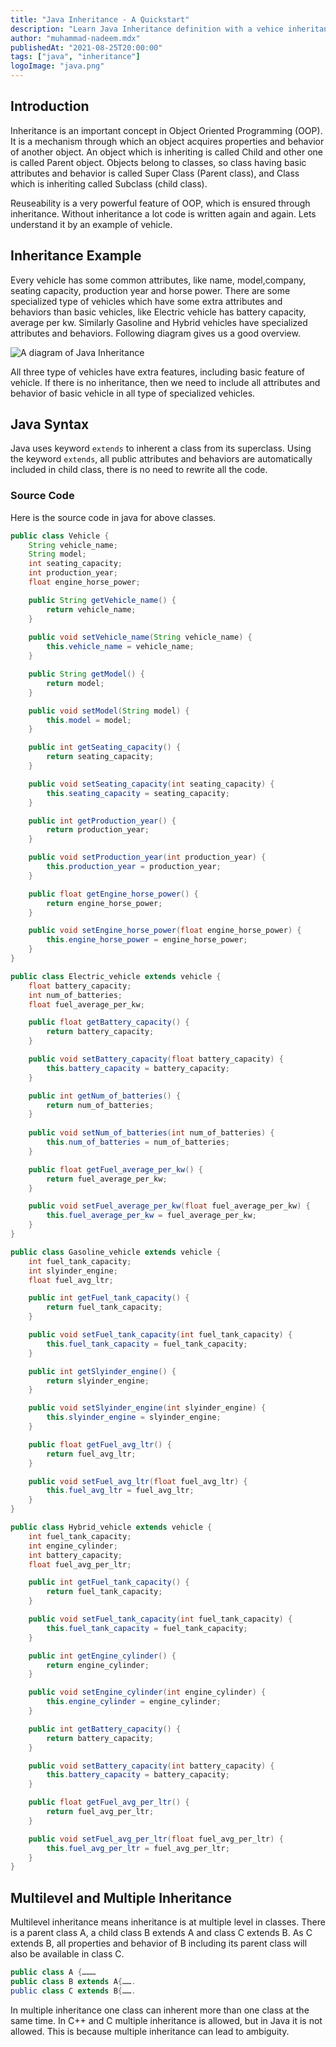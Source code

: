 ```yaml
---
title: "Java Inheritance - A Quickstart"
description: "Learn Java Inheritance definition with a vehice inheritance example and code snippets."
author: "muhammad-nadeem.mdx"
publishedAt: "2021-08-25T20:00:00"
tags: ["java", "inheritance"]
logoImage: "java.png"
---
```


## Introduction

Inheritance is an important concept in Object Oriented Programming (OOP). It is a mechanism through
which an object acquires properties and behavior of another object. An object which is inheriting is
called Child and other one is called Parent object. Objects belong to classes, so class having basic
attributes and behavior is called Super Class (Parent class), and Class which is inheriting called
Subclass (child class).

Reuseability is a very powerful feature of OOP, which is ensured through inheritance. Without inheritance a lot code is written again and again. Lets understand it by an example of vehicle.

## Inheritance Example

Every vehicle has some common attributes, like name, model,company, seating capacity, production
year and horse power. There are some specialized type of vehicles which have some extra attributes and
behaviors than basic vehicles, like Electric vehicle has battery capacity, average per kw. Similarly
Gasoline and Hybrid vehicles have specialized attributes and behaviors. Following diagram gives us a
good overview.

![A diagram of Java Inheritance](/content/articles/java-inheritance-tutorial/diagram.png)

All three type of vehicles have extra features, including basic feature of vehicle. If there is no
inheritance, then we need to include all attributes and behavior of basic vehicle in all type of
specialized vehicles.

## Java Syntax

Java uses keyword `extends` to inherent a class from its superclass. Using the keyword `extends`, all
public attributes and behaviors are automatically included in child class, there is no need to rewrite all
the code.

### Source Code

Here is the source code in java for above classes.

```java:Vehicle.java
public class Vehicle {
    String vehicle_name;
    String model;
    int seating_capacity;
    int production_year;
    float engine_horse_power;

    public String getVehicle_name() {
        return vehicle_name;
    }
    
    public void setVehicle_name(String vehicle_name) {
        this.vehicle_name = vehicle_name;
    }

    public String getModel() {
        return model;
    }

    public void setModel(String model) {
        this.model = model;
    }

    public int getSeating_capacity() {
        return seating_capacity;
    }

    public void setSeating_capacity(int seating_capacity) {
        this.seating_capacity = seating_capacity;
    }

    public int getProduction_year() {
        return production_year;
    }

    public void setProduction_year(int production_year) {
        this.production_year = production_year;
    }

    public float getEngine_horse_power() {
        return engine_horse_power;
    }

    public void setEngine_horse_power(float engine_horse_power) {
        this.engine_horse_power = engine_horse_power;
    }
}
```

```java:Electric_vehicle.java
public class Electric_vehicle extends vehicle {
    float battery_capacity;
    int num_of_batteries;
    float fuel_average_per_kw;

    public float getBattery_capacity() {
        return battery_capacity;
    }

    public void setBattery_capacity(float battery_capacity) {
        this.battery_capacity = battery_capacity;
    }

    public int getNum_of_batteries() {
        return num_of_batteries;
    }
    
    public void setNum_of_batteries(int num_of_batteries) {
        this.num_of_batteries = num_of_batteries;
    }

    public float getFuel_average_per_kw() {
        return fuel_average_per_kw;
    }

    public void setFuel_average_per_kw(float fuel_average_per_kw) {
        this.fuel_average_per_kw = fuel_average_per_kw;
    }
}
```

```java:Gasoline_vehicle.java
public class Gasoline_vehicle extends vehicle {
    int fuel_tank_capacity;
    int slyinder_engine;
    float fuel_avg_ltr;

    public int getFuel_tank_capacity() {
        return fuel_tank_capacity;
    }

    public void setFuel_tank_capacity(int fuel_tank_capacity) {
        this.fuel_tank_capacity = fuel_tank_capacity;
    }

    public int getSlyinder_engine() {
        return slyinder_engine;
    }

    public void setSlyinder_engine(int slyinder_engine) {
        this.slyinder_engine = slyinder_engine;
    }

    public float getFuel_avg_ltr() {
        return fuel_avg_ltr;
    }

    public void setFuel_avg_ltr(float fuel_avg_ltr) {
        this.fuel_avg_ltr = fuel_avg_ltr;
    }
}
```

```java:Hybrid_vehicle.java
public class Hybrid_vehicle extends vehicle {
    int fuel_tank_capacity;
    int engine_cylinder;
    int battery_capacity;
    float fuel_avg_per_ltr;

    public int getFuel_tank_capacity() {
        return fuel_tank_capacity;
    }

    public void setFuel_tank_capacity(int fuel_tank_capacity) {
        this.fuel_tank_capacity = fuel_tank_capacity;
    }

    public int getEngine_cylinder() {
        return engine_cylinder;
    }

    public void setEngine_cylinder(int engine_cylinder) {
        this.engine_cylinder = engine_cylinder;
    }

    public int getBattery_capacity() {
        return battery_capacity;
    }

    public void setBattery_capacity(int battery_capacity) {
        this.battery_capacity = battery_capacity;
    }

    public float getFuel_avg_per_ltr() {
        return fuel_avg_per_ltr;
    }

    public void setFuel_avg_per_ltr(float fuel_avg_per_ltr) {
        this.fuel_avg_per_ltr = fuel_avg_per_ltr;
    }
}
```

## Multilevel and Multiple Inheritance

Multilevel inheritance means inheritance is at multiple level in classes. There is a parent class A, a child
class B extends A and class C extends B. As C extends B, all properties and behavior of B including its
parent class will also be available in class C.

```java
public class A {………
public class B extends A{…….
public class C extends B{…….
```

In multiple inheritance one class can inherent more than one class at the same time. In C++ and C multiple inheritance is allowed,
but in Java it is not allowed. This is because multiple inheritance can lead to ambiguity.

